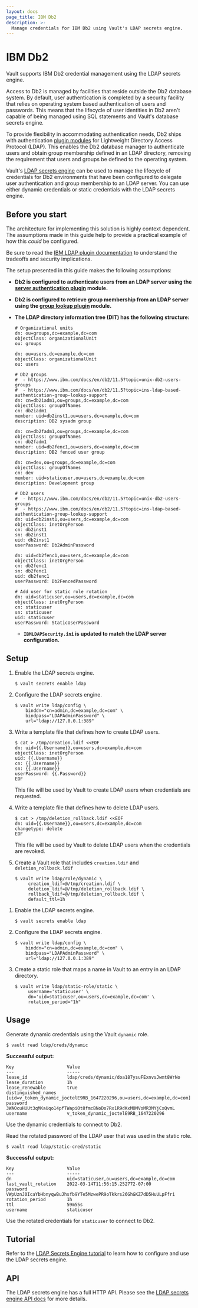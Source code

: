```yaml
---
layout: docs
page_title: IBM Db2
description: >-
  Manage credentials for IBM Db2 using Vault's LDAP secrets engine.
---
```


# IBM Db2

<Note>

Vault supports IBM Db2 credential management using the LDAP secrets engine.

</Note>

Access to Db2 is managed by facilities that reside outside the Db2 database system. By
default, user authentication is completed by a security facility that relies on operating
system based authentication of users and passwords. This means that the lifecycle of user
identities in Db2 aren't capable of being managed using SQL statements and Vault's
database secrets engine.

To provide flexibility in accommodating authentication needs, Db2 ships with authentication
[plugin modules](https://www.ibm.com/docs/en/db2/11.5?topic=ins-ldap-based-authentication-group-lookup-support)
for Lightweight Directory Access Protocol (LDAP). This enables the Db2 database manager to
authenticate users and obtain group membership defined in an LDAP directory, removing the
requirement that users and groups be defined to the operating system.

Vault's [LDAP secrets engine](/vault/docs/secrets/ldap) can be used to manage the lifecycle
of credentials for Db2 environments that have been configured to delegate user authentication
and group membership to an LDAP server. You can use either dynamic credentials
or static credentials with the LDAP secrets engine.

## Before you start

The architecture for implementing this solution is highly context dependent.
The assumptions made in this guide help to provide a practical example of how this _could_
be configured.

Be sure to read the [IBM LDAP plugin documentation](https://www.ibm.com/docs/en/db2/11.5?topic=ins-ldap-based-authentication-group-lookup-support)
to understand the tradeoffs and security implications.

The setup presented in this guide makes the following assumptions:

- **Db2 is configured to authenticate users from an LDAP server using the
  [server authentication plugin](https://www.ibm.com/docs/en/db2/11.5?topic=ins-ldap-based-authentication-group-lookup-support#d83944e187)
  module.**
- **Db2 is configured to retrieve group membership from an LDAP server using the
  [group lookup plugin](https://www.ibm.com/docs/en/db2/11.5?topic=ins-ldap-based-authentication-group-lookup-support#d83944e235)
  module.**
- **The LDAP directory information tree (DIT) has the following structure:**

   <CodeBlockConfig hideClipboard>

   ```plaintext
   # Organizational units
   dn: ou=groups,dc=example,dc=com
   objectClass: organizationalUnit
   ou: groups

   dn: ou=users,dc=example,dc=com
   objectClass: organizationalUnit
   ou: users

   # Db2 groups
   #  - https://www.ibm.com/docs/en/db2/11.5?topic=unix-db2-users-groups
   #  - https://www.ibm.com/docs/en/db2/11.5?topic=ins-ldap-based-authentication-group-lookup-support
   dn: cn=db2iadm1,ou=groups,dc=example,dc=com
   objectClass: groupOfNames
   cn: db2iadm1
   member: uid=db2inst1,ou=users,dc=example,dc=com
   description: DB2 sysadm group

   dn: cn=db2fadm1,ou=groups,dc=example,dc=com
   objectClass: groupOfNames
   cn: db2fadm1
   member: uid=db2fenc1,ou=users,dc=example,dc=com
   description: DB2 fenced user group

   dn: cn=dev,ou=groups,dc=example,dc=com
   objectClass: groupOfNames
   cn: dev
   member: uid=staticuser,ou=users,dc=example,dc=com
   description: Development group

   # Db2 users
   #  - https://www.ibm.com/docs/en/db2/11.5?topic=unix-db2-users-groups
   #  - https://www.ibm.com/docs/en/db2/11.5?topic=ins-ldap-based-authentication-group-lookup-support
   dn: uid=db2inst1,ou=users,dc=example,dc=com
   objectClass: inetOrgPerson
   cn: db2inst1
   sn: db2inst1
   uid: db2inst1
   userPassword: Db2AdminPassword

   dn: uid=db2fenc1,ou=users,dc=example,dc=com
   objectClass: inetOrgPerson
   cn: db2fenc1
   sn: db2fenc1
   uid: db2fenc1
   userPassword: Db2FencedPassword

   # Add user for static role rotation
   dn: uid=staticuser,ou=users,dc=example,dc=com
   objectClass: inetOrgPerson
   cn: staticuser
   sn: staticuser
   uid: staticuser
   userPassword: StaticUserPassword
   ```

   </CodeBlockConfig>

   - **`IBMLDAPSecurity.ini` is updated to match the LDAP server configuration.**

## Setup

<Tabs>
<Tab heading="Dynamic credentials" group="dynamic">

1. Enable the LDAP secrets engine.

   ```shell-session
   $ vault secrets enable ldap
   ```

1. Configure the LDAP secrets engine.

   ```shell-session
   $ vault write ldap/config \
       binddn="cn=admin,dc=example,dc=com" \
       bindpass="LDAPAdminPassword" \
       url="ldap://127.0.0.1:389"
   ```

1. Write a template file that defines how to create LDAP users.

   ```shell-session
   $ cat > /tmp/creation.ldif <<EOF
   dn: uid={{.Username}},ou=users,dc=example,dc=com
   objectClass: inetOrgPerson
   uid: {{.Username}}
   cn: {{.Username}}
   sn: {{.Username}}
   userPassword: {{.Password}}
   EOF
   ```

   This file will be used by Vault to create LDAP users when credentials are requested.

1. Write a template file that defines how to delete LDAP users.

   ```shell-session
   $ cat > /tmp/deletion_rollback.ldif <<EOF
   dn: uid={{.Username}},ou=users,dc=example,dc=com
   changetype: delete
   EOF
   ```

   This file will be used by Vault to delete LDAP users when the credentials are
   revoked.

1. Create a Vault role that includes `creation.ldif` and
   `deletion_rollback.ldif`

   ```shell-session
   $ vault write ldap/role/dynamic \
        creation_ldif=@/tmp/creation.ldif \
        deletion_ldif=@/tmp/deletion_rollback.ldif \
        rollback_ldif=@/tmp/deletion_rollback.ldif \
        default_ttl=1h
   ```

</Tab>
<Tab heading="Static credentials" group="static">

1. Enable the LDAP secrets engine.

   ```shell-session
   $ vault secrets enable ldap
   ```

1. Configure the LDAP secrets engine.

   ```shell-session
   $ vault write ldap/config \
       binddn="cn=admin,dc=example,dc=com" \
       bindpass="LDAPAdminPassword" \
       url="ldap://127.0.0.1:389"
   ```

1. Create a static role that maps a name in Vault to an entry in an LDAP directory.

   ```shell-session
   $ vault write ldap/static-role/static \
        username='staticuser' \
        dn='uid=staticuser,ou=users,dc=example,dc=com' \
        rotation_period="1h"
   ```

</Tab>
</Tabs>

## Usage

<Tabs>
<Tab heading="Dynamic credentials" group="dynamic">

Generate dynamic credentials using the Vault `dynamic` role.

```shell-session
$ vault read ldap/creds/dynamic
```

**Successful output:**

<CodeBlockConfig hideClipboard>

```shell-session
Key                    Value
---                    -----
lease_id               ldap/creds/dynamic/doa187ysuFExnvsJwmt8WrNo
lease_duration         1h
lease_renewable        true
distinguished_names    [uid=v_token_dynamic_joctelE9RB_1647220296,ou=users,dc=example,dc=com]
password               3WAOcuHUUt3qMKaUqo14pfTWapiOt8fmcBNoDo7Rx1R9dKxMOMVoMR3MYjCxQvmL
username               v_token_dynamic_joctelE9RB_1647220296
```

</CodeBlockConfig>

Use the dynamic credentials to connect to Db2.

</Tab>
<Tab heading="Static credentials" group="static">

Read the rotated password of the LDAP user that was used in the static role.

```shell-session
$ vault read ldap/static-cred/static
```

**Successful output:**

<CodeBlockConfig hideClipboard>

```shell-session
Key                    Value
---                    -----
dn                     uid=staticuser,ou=users,dc=example,dc=com
last_vault_rotation    2022-03-14T11:56:15.252772-07:00
password               VWpUznJ0IcaYbHbnyqwBuJhsfb9YTe5MzwePR9oTkkrs26GhGKZ7dD5HuULpFfri
rotation_period        1h
ttl                    59m55s
username               staticuser
```

</CodeBlockConfig>

Use the rotated credentials for `staticuser` to connect to Db2.

</Tab>
</Tabs>

## Tutorial

Refer to the [LDAP Secrets Engine tutorial](/vault/tutorials/secrets-management/openldap) to learn how to configure and use the LDAP secrets engine.

## API

The LDAP secrets engine has a full HTTP API. Please see the [LDAP secrets engine API docs](/vault/api-docs/secret/ldap) for more details.
